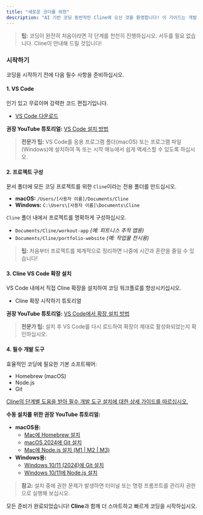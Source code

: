 ```yaml
---
title: "새로운 코더를 위한"
description: "AI 기반 코딩 동반자인 Cline에 오신 것을 환영합니다! 이 가이드는 개발 환경을 빠르게 설정하고 코딩 여정을 쉽게 시작하는 데 도움이 될 것입니다."
---
```


> **팁:** 코딩이 완전히 처음이라면 각 단계를 천천히 진행하십시오. 서두를 필요 없습니다. Cline이 안내해 드릴 것입니다!

### 시작하기

코딩을 시작하기 전에 다음 필수 사항을 준비하십시오.

#### 1. **VS Code**

인기 있고 무료이며 강력한 코드 편집기입니다.

-   [<u>VS Code 다운로드</u>](https://code.visualstudio.com/)

**권장 YouTube 튜토리얼:** [<u>VS Code 설치 방법</u>](https://www.youtube.com/watch?v=MlIzFUI1QGA)

> **전문가 팁:** VS Code를 응용 프로그램 폴더(macOS) 또는 프로그램 파일(Windows)에 설치하여 독 또는 시작 메뉴에서 쉽게 액세스할 수 있도록 하십시오.

#### 2. **프로젝트 구성**

문서 폴더에 모든 코딩 프로젝트를 위한 `Cline`이라는 전용 폴더를 만드십시오.

-   **macOS:** `/Users/[사용자 이름]/Documents/Cline`
-   **Windows:** `C:\Users\[사용자 이름]\Documents\Cline`

`Cline` 폴더 내에서 프로젝트를 명확하게 구성하십시오.

-   `Documents/Cline/workout-app` _(예: 피트니스 추적 앱용)_
-   `Documents/Cline/portfolio-website` _(예: 작업물 전시용)_

> **팁:** 처음부터 프로젝트를 체계적으로 정리하면 나중에 시간과 혼란을 줄일 수 있습니다!

#### 3. **Cline VS Code 확장 설치**

VS Code 내에서 직접 Cline 확장을 설치하여 코딩 워크플로를 향상시키십시오.

-   Cline 확장 시작하기 튜토리얼

**권장 YouTube 튜토리얼:** [<u>VS Code에서 확장 설치 방법</u>](https://www.youtube.com/watch?v=E7trgwZa-mk)

> **전문가 팁:** 설치 후 VS Code를 다시 로드하여 확장이 제대로 활성화되었는지 확인하십시오.

#### 4. **필수 개발 도구**

효율적인 코딩에 필요한 기본 소프트웨어:

-   Homebrew (macOS)
-   Node.js
-   Git

[<u>Cline의 단계별 도움을 받아 필수 개발 도구 설치에 대한 상세 가이드를 따르십시오.</u>](https://docs.cline.bot/getting-started/installing-dev-essentials#installing-dev-essentials)

**수동 설치를 위한 권장 YouTube 튜토리얼:**

-   **macOS용:**
    -   [<u>Mac에 Homebrew 설치</u>](https://www.youtube.com/watch?v=hwGNgVbqasc)
    -   [<u>macOS 2024에 Git 설치</u>](https://www.youtube.com/watch?v=B4qsvQ5IqWk)
    -   [<u>Mac에 Node.js 설치 (M1 | M2 | M3)</u>](https://www.youtube.com/watch?v=I8H4wolRFBk)
-   **Windows용:**
    -   [<u>Windows 10/11 (2024)에 Git 설치</u>](https://www.youtube.com/watch?v=yjxv1HuRQy0)
    -   [<u>Windows 10/11에 Node.js 설치</u>](https://www.youtube.com/watch?v=uCgAuOYpJd0)

> **참고:** 설치 중에 권한 문제가 발생하면 터미널 또는 명령 프롬프트를 관리자 권한으로 실행해 보십시오.

모든 준비가 완료되었습니다! **Cline**과 함께 더 스마트하고 빠르게 코딩을 시작하십시오.
